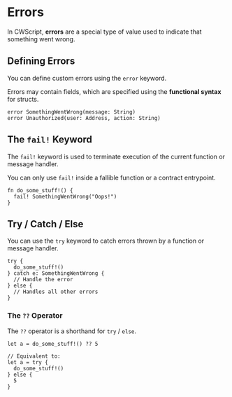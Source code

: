 # Errors

In CWScript, **errors** are a special type of value used to indicate that something went wrong.

## Defining Errors

You can define custom errors using the `error` keyword.

Errors may contain fields, which are specified using the **functional syntax** for structs.

```cwscript
error SomethingWentWrong(message: String)
error Unauthorized(user: Address, action: String)
```

## The `fail!` Keyword

The `fail!` keyword is used to terminate execution of the current function or message handler.

You can only use `fail!` inside a fallible function or a contract entrypoint.

```cwscript
fn do_some_stuff!() {
  fail! SomethingWentWrong("Oops!")
}
```

## Try / Catch / Else

You can use the `try` keyword to catch errors thrown by a function or message handler.

```cwscript
try {
  do_some_stuff!()
} catch e: SomethingWentWrong {
  // Handle the error
} else {
  // Handles all other errors
}
```

### The `??` Operator

The `??` operator is a shorthand for `try` / `else`.

```cwscript
let a = do_some_stuff!() ?? 5

// Equivalent to:
let a = try {
  do_some_stuff!()
} else {
  5
}
```
